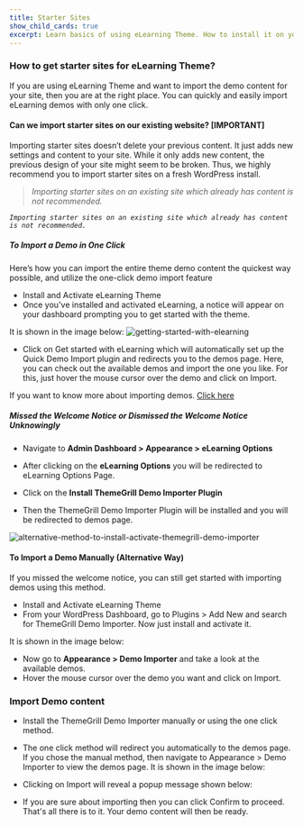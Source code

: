 ---
title: Starter Sites
show_child_cards: true
excerpt: Learn basics of using eLearning Theme. How to install it on your WordPress setup.
---

### How to get starter sites for eLearning Theme? 

If you are using eLearning Theme and want to import the demo content for your site, then you are at the right place. You can quickly and easily import eLearning demos with only one click. 

#### Can we import starter sites on our existing website? [IMPORTANT] 

Importing starter sites doesn’t delete your previous content. It just adds new settings and content to your site. While it only adds new content, the previous design of your site might seem to be broken. Thus, we highly recommend you to import starter sites on a fresh WordPress install. 

> *Importing starter sites on an existing site which already has content is not recommended.* 

*```Importing starter sites on an existing site which already has content is not recommended. ```*

##### To Import a Demo in One Click 

Here’s how you can import the entire theme demo content the quickest way possible, and utilize the one-click demo import feature 

- Install and Activate eLearning Theme 
- Once you've installed and activated eLearning, a notice will appear on your dashboard prompting you to get started with the theme. 

It is shown in the image below: 
![getting-started-with-elearning](https://user-images.githubusercontent.com/109593521/183352445-9b32bcfd-2ec2-47de-a552-aeaadb0951ae.png)

- Click on Get started with eLearning which will automatically set up the Quick Demo Import plugin and redirects you to the demos page. Here, you can check out the available demos and import the one you like. For this, just hover the mouse cursor over the demo and click on Import. 

If you want to know more about importing demos. [Click here](https://themegrill.com/blog/how-to-import-wordpress-theme-demo-content)

##### Missed the Welcome Notice or Dismissed the Welcome Notice Unknowingly 

- Navigate to **Admin Dashboard > Appearance > eLearning Options**

- After clicking on the **eLearning Options** you will be redirected to eLearning Options Page.

- Click on the **Install ThemeGrill Demo Importer Plugin**

- Then the ThemeGrill Demo Importer Plugin will be installed and you will be redirected to demos page.

![alternative-method-to-install-activate-themegrill-demo-importer](https://user-images.githubusercontent.com/109593521/183354095-625beafd-ea01-4204-8b2c-e572a973ddcf.png)

#### To Import a Demo Manually (Alternative Way) 

If you missed the welcome notice, you can still get started with importing demos using this method. 

- Install and Activate eLearning Theme 
- From your WordPress Dashboard, go to Plugins > Add New and search for ThemeGrill Demo Importer. Now just install and activate it. 

 
It is shown in the image below: 

- Now go to **Appearance > Demo Importer** and take a look at the available demos. 
- Hover the mouse cursor over the demo you want and click on Import.

### Import Demo content

- Install the ThemeGrill Demo Importer manually or using the one click method. 
- The one click method will redirect you automatically to the demos page. If you chose the manual method, then navigate to Appearance > Demo Importer to view the demos page. It is shown in the image below: 

- Clicking on Import will reveal a popup message shown below: 

- If you are sure about importing then you can click Confirm to proceed. That's all there is to it. Your demo content will then be ready. 
